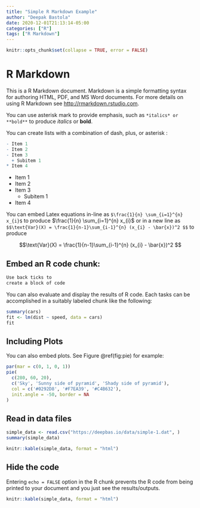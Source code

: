 ```yaml
---
title: "Simple R Markdown Example"
author: "Deepak Bastola"
date: 2020-12-01T21:13:14-05:00
categories: ["R"]
tags: ["R Markdown"]
---
```


```r
knitr::opts_chunk$set(collapse = TRUE, error = FALSE)
```

# R Markdown

This is a R Markdown document. Markdown is a simple formatting syntax for authoring HTML, PDF, and MS Word documents. For more details on using R Markdown see <http://rmarkdown.rstudio.com>.

You can use asterisk mark to provide emphasis, such as `*italics* or **bold**` to produce *italics* or **bold**.

You can create lists with a combination of dash, plus, or asterisk :

```r
- Item 1
- Item 2
- Item 3
  + Subitem 1
* Item 4
```

- Item 1
- Item 2
- Item 3
  + Subitem 1
* Item 4


You can embed Latex equations in-line as `$\frac{1}{n} \sum_{i=1}^{n} x_{i}$` to produce $\frac{1}{n} \sum_{i=1}^{n} x_{i}$ or in a new line as `$$\text{Var}(X) = \frac{1}{n-1}\sum_{i-1}^{n} (x_{i} - \bar{x})^2 $$` to produce

$$\text{Var}(X) = \frac{1}{n-1}\sum_{i-1}^{n} (x_{i} - \bar{x})^2 $$


## Embed an R code chunk:

  
  ```r
  Use back ticks to 
  create a block of code
  ```


You can also evaluate and display the results of R code. Each tasks can be accomplished in a suitably labeled chunk like the following:

```r
summary(cars)
fit <- lm(dist ~ speed, data = cars)
fit
```


## Including Plots

You can also embed plots. See Figure \@ref(fig:pie) for example:

```r
par(mar = c(0, 1, 0, 1))
pie(
  c(280, 60, 20),
  c('Sky', 'Sunny side of pyramid', 'Shady side of pyramid'),
  col = c('#0292D8', '#F7EA39', '#C4B632'),
  init.angle = -50, border = NA
)
```

## Read in data files

```r
simple_data <- read.csv("https://deepbas.io/data/simple-1.dat", )
summary(simple_data) 
```


```r
knitr::kable(simple_data, format = "html")
```

## Hide the code

Entering `echo = FALSE` option in the R chunk prevents the R code from being printed to your document and you just see the results/outputs.


```r
knitr::kable(simple_data, format = "html")
```
